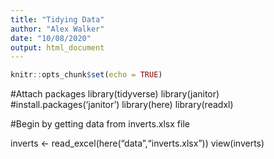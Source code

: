 ```yaml
---
title: "Tidying Data"
author: "Alex Walker"
date: "10/08/2020"
output: html_document
---
```


```r
knitr::opts_chunk$set(echo = TRUE)
```
#Attach packages
library(tidyverse)
library(janitor) #install.packages('janitor')
library(here)
library(readxl)

#Begin by getting data from inverts.xlsx file

inverts <- read_excel(here("data","inverts.xlsx"))
view(inverts)

